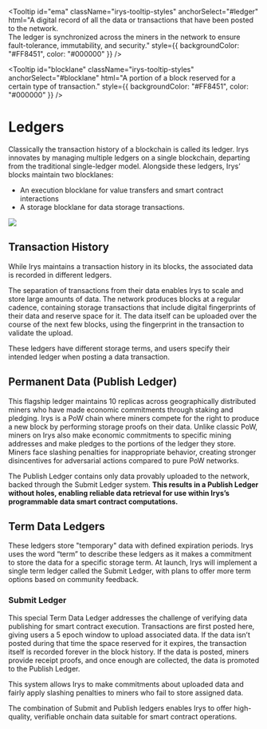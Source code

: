
<Tooltip
	id="ema"
	className="irys-tooltip-styles"
	anchorSelect="#ledger"
	html="A digital record of all the data or transactions that have been posted to the network.<br/> The ledger is synchronized across the miners in the network to ensure fault-tolerance, immutability, and security."
	style={{ backgroundColor: "#FF8451", color: "#000000" }}
/>

<Tooltip
	id="blocklane"
	className="irys-tooltip-styles"
	anchorSelect="#blocklane"
	html="A portion of a block reserved for a certain type of transaction."
	style={{ backgroundColor: "#FF8451", color: "#000000" }}
/>

# Ledgers

Classically the transaction history of a blockchain is called its ledger. Irys innovates by managing multiple <a className="underline decoration-dashed" id="ledger">ledgers</a> on a single blockchain, departing from the traditional single-ledger model. Alongside these ledgers, Irys’ blocks maintain two <a className="underline decoration-dashed" id="blocklane">blocklanes</a>:

- An execution blocklane for value transfers and smart contract interactions
- A storage blocklane for data storage transactions.

![](/diagrams/protocol/ledgers.png)

## Transaction History

While Irys maintains a transaction history in its blocks, the associated data is recorded in different ledgers.

<Callout type="info" emoji="💡">
	The separation of transactions from their data enables Irys to scale and store large amounts of data. The network
	produces blocks at a regular cadence, containing storage transactions that include digital fingerprints of their data
	and reserve space for it. The data itself can be uploaded over the course of the next few blocks, using the
	fingerprint in the transaction to validate the upload.
</Callout>

These ledgers have different storage terms, and users specify their intended ledger when posting a data transaction.

## Permanent Data (Publish Ledger)

This flagship ledger maintains 10 replicas across geographically distributed miners who have made economic commitments through staking and pledging. Irys is a PoW chain where miners compete for the right to produce a new block by performing storage proofs on their data. Unlike classic PoW, miners on Irys also make economic commitments to specific mining addresses and make pledges to the portions of the ledger they store. Miners face slashing penalties for inappropriate behavior, creating stronger disincentives for adversarial actions compared to pure PoW networks.

The Publish Ledger contains only data provably uploaded to the network, backed through the Submit Ledger system. **This results in a Publish Ledger without holes, enabling reliable data retrieval for use within Irys’s programmable data smart contract computations.**

## Term Data Ledgers

These ledgers store "temporary" data with defined expiration periods. Irys uses the word “term” to describe these ledgers as it makes a commitment to store the data for a specific storage term. At launch, Irys will implement a single term ledger called the Submit Ledger, with plans to offer more term options based on community feedback.

### Submit Ledger

This special Term Data Ledger addresses the challenge of verifying data publishing for smart contract execution. Transactions are first posted here, giving users a 5 epoch window to upload associated data. If the data isn’t posted during that time the space reserved for it expires, the transaction itself is recorded forever in the block history. If the data is posted, miners provide receipt proofs, and once enough are collected, the data is promoted to the Publish Ledger.

This system allows Irys to make commitments about uploaded data and fairly apply slashing penalties to miners who fail to store assigned data.

The combination of Submit and Publish ledgers enables Irys to offer high-quality, verifiable onchain data suitable for smart contract operations.
